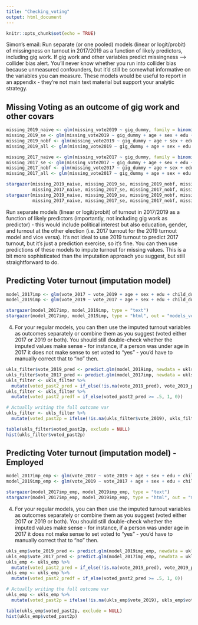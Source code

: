 ```yaml
---
title: "Checking_voting"
output: html_document
---
```


```r
knitr::opts_chunk$set(echo = TRUE)
```
Simon's email: 
Run separate (or one pooled) models (linear or logit/probit) of missingness on turnout in 2017/2019 as a function of likely predictors, including gig work. If gig work and other variables predict missingness —> collider bias alert. You’ll never know whether you run into collider bias because unmeasured confounders, but it’d still be somewhat informative on the variables you can measure. These models would be useful to report in an appendix - they’re not main text material but support your analytic strategy.

## Missing Voting as an outcome of gig work and other covars
```r
missing_2019_naive <- glm(missing_vote2019 ~ gig_dummy, family = binomial(link = "probit"), data = ukls_voters)
missing_2019_se <- glm(missing_vote2019 ~ gig_dummy + age + sex + edu + child_dummy + hhinc_st, family = binomial(link = "probit"), data = ukls_voters)
missing_2019_nobf <- glm(missing_vote2019 ~ gig_dummy + age + sex + edu + child_dummy + sec_job + self_emp + fin_dif + hhinc_st, family = binomial(link = "probit"), data = ukls_voters)
missing_2019_all <- glm(missing_vote2019 ~ gig_dummy + age + sex + edu + child_dummy + sec_job + self_emp + fin_dif + hhinc_st + born_for, family = binomial(link = "probit"), data = ukls_voters)

missing_2017_naive <- glm(missing_vote2017 ~ gig_dummy, family = binomial(link = "probit"), data = ukls_voters)
missing_2017_se <- glm(missing_vote2017 ~ gig_dummy + age + sex + edu + child_dummy + hhinc_st, family = binomial(link = "probit"), data = ukls_voters)
missing_2017_nobf <- glm(missing_vote2017 ~ gig_dummy + age + sex + edu + child_dummy + sec_job + self_emp + fin_dif + hhinc_st, family = binomial(link = "probit"), data = ukls_voters)
missing_2017_all <- glm(missing_vote2017 ~ gig_dummy + age + sex + edu + child_dummy + sec_job + self_emp + fin_dif + hhinc_st + born_for, family = binomial(link = "probit"), data = ukls_voters)

stargazer(missing_2019_naive, missing_2019_se, missing_2019_nobf, missing_2019_all, 
          missing_2017_naive, missing_2017_se, missing_2017_nobf, missing_2017_all, type = "text")
stargazer(missing_2019_naive, missing_2019_se, missing_2019_nobf, missing_2019_all, 
          missing_2017_naive, missing_2017_se, missing_2017_nobf, missing_2017_all, type = "html", out = "models_missingXgig.html")

```

Run separate models (linear or logit/probit) of turnout in 2017/2019 as a function of likely predictors (importantly, not including gig work as predictor) - this would include political interest but also education, gender, and turnout at the other election (i.e. 2017 turnout for the 2019 turnout model and vice versa). It’s not ideal to use 2019 turnout to predict 2017 turnout, but it’s just a prediction exercise, so it’s fine. You can then use predictions of these models to impute turnout for missing values. This is a bit more sophisticated than the imputation approach you suggest, but still straightforward to do.

## Predicting Voter turnout (imputation model)
```r
model_2017imp <- glm(vote_2017 ~ vote_2019 + age + sex + edu + child_dummy + sec_job + self_emp + fin_dif + hhinc_st, family = binomial(link = "probit"), data = ukls_voters)
model_2019imp <- glm(vote_2019 ~ vote_2017 + age + sex + edu + child_dummy + sec_job + self_emp + fin_dif + hhinc_st, family = binomial(link = "probit"), data = ukls_voters)

stargazer(model_2017imp, model_2019imp, type = "text")
stargazer(model_2017imp, model_2019imp, type = "html", out = "models_votingimp.html")
```

4. For your regular models, you can then use the imputed turnout variables as outcomes separately or combine them as you suggest (voted either 2017 or 2019 or both). You should still double-check whether the imputed values make sense - for instance, if a person was under age in 2017 it does not make sense to set voted to “yes” - you’d have to manually correct that to “no” then.
```r
ukls_filter$vote_2019_pred <- predict.glm(model_2019imp, newdata = ukls_filter, type = "response")
ukls_filter$vote_2017_pred <- predict.glm(model_2017imp, newdata = ukls_filter, type = "response")
ukls_filter <- ukls_filter %>%
  mutate(voted_past2_pred = if_else(!is.na(vote_2019_pred), vote_2019_pred, vote_2017_pred))
ukls_filter <- ukls_filter %>%
  mutate(voted_past2_predf = if_else(voted_past2_pred >= .5, 1, 0))

# Actually writing the full outcome var
ukls_filter <- ukls_filter %>%
  mutate(voted_past2p = ifelse(!is.na(ukls_filter$vote_2019), ukls_filter$vote_2019, ukls_filter$voted_past2_predf))

table(ukls_filter$voted_past2p, exclude = NULL)
hist(ukls_filter$voted_past2p)

```
## Predicting Voter turnout (imputation model) - Employed
```r
model_2017imp_emp <- glm(vote_2017 ~ vote_2019 + age + sex + edu + child_dummy + sec_job + self_emp + fin_dif + hhinc_st, family = binomial(link = "probit"), data = ukls_emp_voters)
model_2019imp_emp <- glm(vote_2019 ~ vote_2017 + age + sex + edu + child_dummy + sec_job + self_emp + fin_dif + hhinc_st, family = binomial(link = "probit"), data = ukls_emp_voters)

stargazer(model_2017imp_emp, model_2019imp_emp, type = "text")
stargazer(model_2017imp_emp, model_2019imp_emp, type = "html", out = "models_votingimp.html")
```

4. For your regular models, you can then use the imputed turnout variables as outcomes separately or combine them as you suggest (voted either 2017 or 2019 or both). You should still double-check whether the imputed values make sense - for instance, if a person was under age in 2017 it does not make sense to set voted to “yes” - you’d have to manually correct that to “no” then.
```r
ukls_emp$vote_2019_pred <- predict.glm(model_2019imp_emp, newdata = ukls_emp, type = "response")
ukls_emp$vote_2017_pred <- predict.glm(model_2017imp_emp, newdata = ukls_emp, type = "response")
ukls_emp <- ukls_emp %>%
  mutate(voted_past2_pred = if_else(!is.na(vote_2019_pred), vote_2019_pred, vote_2017_pred))
ukls_emp <- ukls_emp %>%
  mutate(voted_past2_predf = if_else(voted_past2_pred >= .5, 1, 0))

# Actually writing the full outcome var
ukls_emp <- ukls_emp %>%
  mutate(voted_past2p = ifelse(!is.na(ukls_emp$vote_2019), ukls_emp$vote_2019, ukls_emp$voted_past2_predf))

table(ukls_emp$voted_past2p, exclude = NULL)
hist(ukls_emp$voted_past2p)

```
